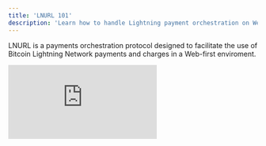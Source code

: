 ```yaml
---
title: 'LNURL 101'
description: 'Learn how to handle Lightning payment orchestration on Web.'
---
```


LNURL is a payments orchestration protocol designed to facilitate the use of Bitcoin Lightning Network payments and charges in a Web-first enviroment.

<iframe
  className="w-full aspect-video rounded-lg"
  src="https://www.youtube.com/embed/-0thhPHj3ds"
  title="LNURL 101"
  frameBorder="0"
  allow="accelerometer; fullscreen; autoplay; clipboard-write; encrypted-media; gyroscope; picture-in-picture"
  allowfullscreen
></iframe>